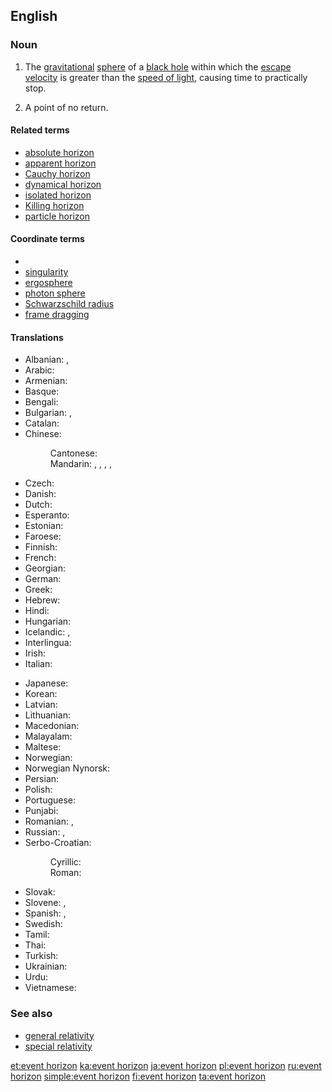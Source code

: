 ==English==
{{wikipedia}}

===Noun===
{{en-noun|head=[[event]] [[horizon]]}}

# {{context|astrophysics|lang=en}} The [[gravitational]] [[sphere]] of a [[black hole]] within which the [[escape velocity]] is greater than the [[speed of light]], causing time to practically stop.
# {{context|by extension|lang=en}} A point of no return.

====Related terms====
* [[absolute horizon]]
* [[apparent horizon]]
* [[Cauchy horizon]]
* [[dynamical horizon]]
* [[isolated horizon]]
* [[Killing horizon]]
* [[particle horizon]]

====Coordinate terms====
* {{sense|astrophysics}}
* [[singularity]]
* [[ergosphere]]
* [[photon sphere]]
* [[Schwarzschild radius]]
* [[frame dragging]]

====Translations====
{{trans-top|gravitational sphere within which light cannot escape}}
* Albanian: {{t|sq|horizont i ngjarjes|m}}, {{t|sq|horizont i ngjarjeve|m}}
* Arabic: {{t|ar|أفق الحدث|m|tr=ʾufuq al-ḥadaṯ}}
* Armenian: {{t|hy|իրադարձությունների հորիզոն}}
* Basque: {{t-needed|eu}}
* Bengali: {{t-needed|bn}}
* Bulgarian: {{t|bg|радиус на Шварцшилд|m|tr=radius na švarcšild|sc=Cyrl}}, {{t|bg|хоризонт на събитията|m|tr=horizont na sǎbitijata|sc=Cyrl}}
* Catalan: {{t|ca|horitzó d'esdeveniments|m}}
* Chinese:
*: Cantonese: {{t|yue|事界|tr=si6 gaai3|sc=Hani}}
*: Mandarin: {{t|cmn|事件視界|sc=Hani}}, {{t|cmn|事件视界|tr=shìjiàn shìjiè|sc=Hani}}, {{t+|cmn|視界|sc=Hani}}, {{t+|cmn|视界|tr=shìjiè|sc=Hani}}, {{t+|cmn|事界|tr=shìjiè|sc=Hani}}
* Czech: {{t|cs|horizont událostí|m}}
* Danish: {{t|da|begivenhedshorisont|c}}
* Dutch: {{t|nl|waarnemingshorizon}}
* Esperanto: {{t|eo|eventa horizonto}}
* Estonian: {{t|et|sündmuste horisont}}
* Faroese: {{t|fo|hendingartrom|f}}
* Finnish: {{t+|fi|tapahtumahorisontti}}
* French: {{t+|fr|horizon des événements|m}}
* Georgian: {{t|ka|მოვლენათა ჰორიზონტი|sc=Geor}}
* German: {{t+|de|Ereignishorizont|m}}
* Greek: {{t|el|[[ορίζοντας]] [[γεγονότων]]|m|tr=orízontas yegonóton}}
* Hebrew: {{t|he|אופק אירועים}}
* Hindi: {{t-needed|hi}}
* Hungarian: {{t|hu|eseményhorizont}}
* Icelandic: {{t|is|sjónhvörf|n-p}}, {{t|is|skynmörk|n-p}}
* Interlingua: {{t|ia|horizonte de eventos}}
* Irish: {{t|ga|léaslíne theagmhais|f}}
* Italian: {{t|it|orizzonte degli eventi|m}}
{{trans-mid}}
* Japanese: {{t|ja|事象の地平面|tr=じしょうのちへいめん, romaji jishō no chiheimen|sc=Jpan}}
* Korean: {{t|ko|사상의 지평선|tr=sasang'ui jiphyeoseon|sc=Hang}}
* Latvian: {{t|lv|notikumu horizonts|m}}
* Lithuanian: {{t|lt|įvykių horizontas|m}}
* Macedonian: {{t-needed|mk}}
* Malayalam: {{t|ml|സംഭവചക്രവാളം|sc=Mlym}}
* Maltese: {{t|mt|orizzont avveniment|m}}
* Norwegian: {{t|no|hendelseshorisont}}
* Norwegian Nynorsk: {{t|nn|hendelseshorisont}}
* Persian: {{t|fa|افق رویداد|tr=ofoq-e ruydâd}}
* Polish: {{t|pl|horyzont zdarzeń|m}}
* Portuguese: {{t|pt|horizonte de eventos|m}}
* Punjabi: {{t-needed|pa}}
* Romanian: {{t|ro|orizontul evenimentelor}}, {{t|ro|orizont de evenimente}}
* Russian: {{t|ru|горизонт событий|m|tr=gorizónt sobýtij}}, {{t|ru|сфера Шварцшильда|f|tr=sféra Švárcšil’da}}
* Serbo-Croatian:
*: Cyrillic: {{t|sh|хоризонт догађаја|sc=Cyrl}}
*: Roman: {{t|sh|horizont događaja}}
* Slovak: {{t|sk|horizont udalostí}}
* Slovene: {{t|sl|horizont dogodkov|m}}, {{t|sl|dogódkovno obzórje|n}}
* Spanish: {{t|es|horizonte de sucesos|m}}, {{t|es|horizonte de eventos|m}}
* Swedish: {{t+|sv|händelsehorisont}}
* Tamil: {{t|ta|நிகழ்வெல்லை}}
* Thai: {{t|th|ขอบฟ้า เหตุการณ์|tr=kòp-fáa hàyt-gaan}}
* Turkish: {{t|tr|olay ufku}}
* Ukrainian: {{t|uk|горизонт подій}}
* Urdu: {{t|ur|افق وقیعہ}}
* Vietnamese: {{t|vi|chân trời sự kiện}}
{{trans-bottom}}

===See also===
* [[general relativity]]
* [[special relativity]]

[[et:event horizon]]
[[ka:event horizon]]
[[ja:event horizon]]
[[pl:event horizon]]
[[ru:event horizon]]
[[simple:event horizon]]
[[fi:event horizon]]
[[ta:event horizon]]